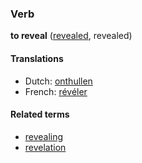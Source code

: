 ===Verb===
'''to reveal''' ([[revealed]], revealed)

====Translations====
*Dutch: [[onthullen]]
*French: [[révéler]]

====Related terms====
*[[revealing]]
*[[revelation]]